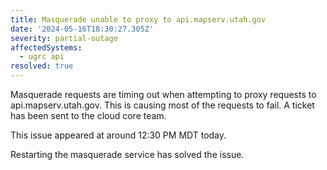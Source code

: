 ```yaml
---
title: Masquerade unable to proxy to api.mapserv.utah.gov
date: '2024-05-16T18:30:27.305Z'
severity: partial-outage
affectedSystems:
  - ugrc api
resolved: true
---
```


Masquerade requests are timing out when attempting to proxy requests to api.mapserv.utah.gov. This is causing most of the requests to fail. A ticket has been sent to the cloud core team. 

This issue appeared at around 12:30 PM MDT today.

<Update date="2024-05-16T19:30:53.000Z">
  Restarting the masquerade service has solved the issue.
</Update>
